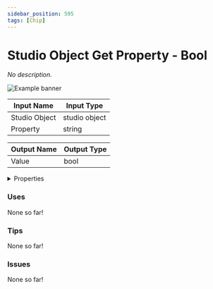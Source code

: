 ```yaml
---
sidebar_position: 595
tags: [Chip]
---
```


# Studio Object Get Property - Bool

*No description.*



![Example banner](./assets/7ab38485-8d7c-4c98-b8f3-55a11d4ab741.svg)

| Input Name | Input Type |
|-----------|-----------|
| Studio Object | studio object |
| Property | string |

| Output Name | Output Type |
|-----------|-----------|
| Value | bool |


<details>
  <summary>Properties</summary>
  <div>
    <div>
    <table>
      <thead>
        <tr>
          <th>Is beta required?</th>
          <th>❌</th>
        </tr>
        <tr>
          <th>Is this chip a trolling risk?</th>
          <th>❌</th>
        </tr>
        <tr>
          <th>Chip UUID</th>
          <th>7ab38485-8d7c-4c98-b8f3-55a11d4ab741</th>
        </tr>
      </thead>
    </table>
    </div>
  </div>
</details>

### Uses

None so far!

### Tips

None so far!

### Issues

None so far!